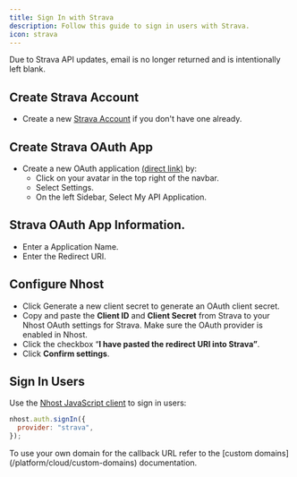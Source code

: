 ```yaml
---
title: Sign In with Strava
description: Follow this guide to sign in users with Strava.
icon: strava
---
```


<Note>
Due to Strava API updates, email is no longer returned and is intentionally left blank.
</Note>

## Create Strava Account

- Create a new [Strava Account](https://www.strava.com/register/free) if you don't have one already.

## Create Strava OAuth App

- Create a new OAuth application [(direct link)](https://www.strava.com/settings/api) by:
   - Click on your avatar in the top right of the navbar.
   - Select Settings.
   - On the left Sidebar, Select My API Application.
   
## Strava OAuth App Information.

- Enter a Application Name.
- Enter the Redirect URI.

## Configure Nhost

- Click Generate a new client secret to generate an OAuth client secret.
- Copy and paste the **Client ID** and **Client Secret** from Strava to your Nhost OAuth settings for Strava. Make sure the OAuth provider is enabled in Nhost.
- Click the checkbox “**I have pasted the redirect URI into Strava”**.
- Click **Confirm settings**.

## Sign In Users

Use the [Nhost JavaScript client](/reference/javascript) to sign in users:

```js
nhost.auth.signIn({
  provider: "strava",
});
```

<Note>
To use your own domain for the callback URL refer to the [custom domains](/platform/cloud/custom-domains) documentation.
</Note>
